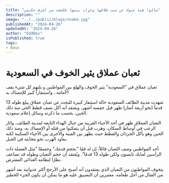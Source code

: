 ```yaml
---
title: "سألوا هبة عبوك عن سبب طلاقها وخړاب بيتها فكشفت سر أشرف حكيمي"
description: ""
image: "../../public/blogs/snake.jpg"
publishedAt: "2024-04-26"
updatedAt: "2024-04-26"
author: "EddDev"
isPublished: true
tags:
- News
---
```




# ثعبان عملاق يثير الخوف في السعودية

ثعبان عملاق في “السعودية” يثير الخوف والهلع بين المواطنين و يلتهم كل شيء يقف أمامه.. واستنفاراً كبير للإمساك به!!

شهدت مدينة الطائف السعودية حالة استنفار كبيرة للبحث عن ثعبان عملاق يبلغ طوله 13 قدماً (نحو أربعة أمتار) ظهر قبل خمسة أشهر، ويعتقد أنه أكل نصف قطط الحي منذ ذلك الحين، بحسب ما ذكرته وسائل إعلام سعودية.

الثعبان العملاق ظهر في أحد الأحياء القريبة من جبال الهداء التابعة لمدينة الطائف، واثار الرعب في أوساط السكان، وهرب قبل أن يتمكنوا من قتله أو الإمساك به، ومنذ ذلك الحين وهو يأكل الجرذان والقطط حيث يظهر بين الفينة والأخرى بين الأحياء السكينة لكنه يعاود الهرب نحو مخابئه في الجبل.

أحد المواطنين وصف الثعبان قائلاً، إن له فمًا "بحجم قدمك" وجسمًا "مثل العضلة ذات الرأسين لمايك تايسون ولكن طوله 13 قدمًا". ويُعتقد أن حجم الثعبان وطوله قد تضاعف نظرًا لنظامه الغذائي المفترض.

يتخوف المواطنون من الثعبان الذي يعتقدون أنه أصبح على الأرجح أكثر عدوانية بعد أشهر من القتال من أجل طعامه، معتبرين أن التضييق عليه هو ما يمكن أن يكون الجزء الخطير.
